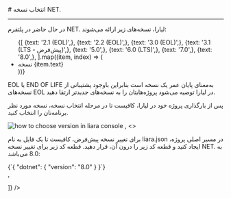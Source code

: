 

<Layout>
<Head>
<title>مستندات انتخاب نسخه NET. - لیارا</title>
<meta property="og:title" content="مستندات خدمات رایانش ابری لیارا" />
<meta property="og:description" content="مستندات مربوط به نحوه انتخاب نسخه دات‌نت در لیارا"  />
<meta property="og:image" content="https://files.liara.ir/liara/logos/liara-poster.jpg" />
</Head>
# انتخاب نسخه NET. 
<hr className="mb-2" />

در حال حاضر در پلتفرم NET. لیارا، نسخه‌های زیر ارائه می‌شوند: 

<div className="h-2" />
<ul className="pr-4">
  {[
    {text: '2.1 (EOL)',},
    {text: '2.2 (EOL)',},
    {text: '3.0 (EOL)',},
    {text: '3.1 (LTS - پیش‌فرض)',},
    {text: '5.0',},
    {text: '6.0 (LTS)',},
    {text: '7.0',},
    {text: '8.0',},
  ].map((item, index) => (
    <li
      key={index}
      style={{
        textDecorationColor: "#9ca3af"
      }}
    >
        نسخه {item.text}
    </li>
  ))}
</ul>

<div className="h-2" />
<Alert variant="warning">
<p>
EOL یا END OF LIFE به‌معنای پایان عمر یک نسخه است بنابراین باوجود پشتیبانی از نسخه‌های EOL در لیارا توصیه می‌شود پروژه‌هایتان را به نسخه‌های جدیدتر ارتقا دهید.
</p>
</Alert>

<Section id="change-default-version" title="تغییر نسخه پیش‌فرض" />
<Tabs 
    tabs={["Liara Console", "Liara CLI"]} 
    content={[
    <>
    <p>پس از بارگذاری پروژه خود در لیارا، کافیست تا در مرحله انتخاب نسخه، نسخه مورد نظر برنامه‌تان را انتخاب کنید.</p>
    <img src="https://files.liara.ir/liara/docs/choose-dotnet-version-using-console.png" alt="how to choose version in liara console" />
    </>,
    <>
    <p>
        برای تغییر نسخه پیش‌فرض، کافیست تا یک فایل به نام <Important>liara.json</Important> در مسیر اصلی پروژه، ایجاد کنید و قطعه کد زیر را درون آن، قرار دهید. قطعه کد زیر برای تغییر نسخه NET. به 8.0 می‌باشد:
    </p>
    <div className="h-2" />
    <div dir='ltr'>
        <Highlight className="json">
            {`{
  "dotnet": {
    "version": "8.0"
  }
}`}
        </Highlight>
    </div>
    <div className="h-2" />
    </>,

]} 
/>


</Layout>